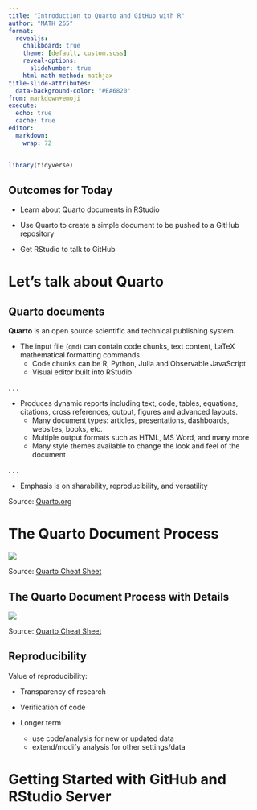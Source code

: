 ```yaml
---
title: "Introduction to Quarto and GitHub with R"
author: "MATH 265"
format:
  revealjs:
    chalkboard: true
    theme: [default, custom.scss]
    reveal-options:
      slideNumber: true
    html-math-method: mathjax
title-slide-attributes:
  data-background-color: "#EA6820"
from: markdown+emoji
execute:
  echo: true
  cache: true
editor: 
  markdown: 
    wrap: 72
---
```


```r
library(tidyverse)
```


## Outcomes for Today

* Learn about Quarto documents in RStudio

* Use Quarto to create a simple document to be pushed to a GitHub repository

* Get RStudio to talk to GitHub


# Let's talk about Quarto {background-color="#FAD9C7"}

## Quarto documents  {.smaller}

**Quarto** is an open source scientific and technical publishing system.

* The input file (`qmd`) can contain code chunks, text content, LaTeX mathematical formatting commands.
  - Code chunks can be R, Python, Julia and Observable JavaScript
  - Visual editor built into RStudio

. . . 


* Produces dynamic reports including text, code, tables, equations, citations, cross references, output, figures and advanced layouts.
  - Many document types: articles, presentations, dashboards, websites, books, etc.
  - Multiple output formats such as HTML, MS Word, and many more
  - Many style themes available to change the look and feel of the document

. . . 
  

* Emphasis is on sharability, reproducibility, and versatility  

::: aside 
Source: [Quarto.org](https://quarto.org/)
:::


# The Quarto Document Process  

![](figs/quarto_process_fig1.png)

::: aside
Source: [Quarto Cheat Sheet](https://rstudio.github.io/cheatsheets/html/quarto.html)
:::

## The Quarto Document Process with Details  

![](figs/quarto_process_fig2.png)

::: aside
Source:  [Quarto Cheat Sheet](https://rstudio.github.io/cheatsheets/html/quarto.html)
:::


## Reproducibility  

Value of reproducibility: 

* Transparency of research

* Verification of code

* Longer term
    - use code/analysis for new or updated data
    - extend/modify analysis for other settings/data
    


# Getting Started with GitHub and RStudio Server   {background-color="#FAD9C7"}


